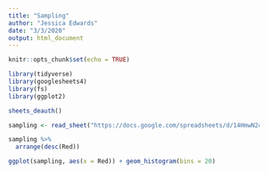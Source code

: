 ```yaml
---
title: "Sampling"
author: "Jessica Edwards"
date: "3/3/2020"
output: html_document
---
```


```r
knitr::opts_chunk$set(echo = TRUE)

library(tidyverse)
library(googlesheets4)
library(fs)
library(ggplot2)

sheets_deauth()

sampling <- read_sheet("https://docs.google.com/spreadsheets/d/14HmwN2cEVAJHupuehCuLdwG9BXtR3COrxDgaaylLhkA/edit?usp=sharing")
```

```r
sampling %>%
  arrange(desc(Red))

ggplot(sampling, aes(x = Red)) + geom_histogram(bins = 20)
```
